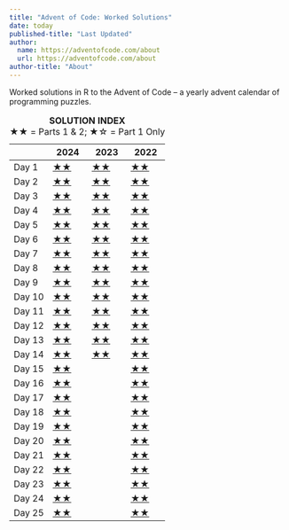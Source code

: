 ```yaml
---
title: "Advent of Code: Worked Solutions"
date: today
published-title: "Last Updated"
author: 
  name: https://adventofcode.com/about
  url: https://adventofcode.com/about
author-title: "About"
---
```


Worked solutions in R to the Advent of Code – a yearly advent calendar of programming puzzles.

|   | 2024 | 2023 | 2022 |
|------------------|------------------|------------------|------------------|
| Day 1 | [★★](/2024/R/day01.html) | [★★](/2023/R/day01.html) | [★★](/2022/R/day01.html) |
| Day 2 | [★★](/2024/R/day02.html) | [★★](/2023/R/day02.html) | [★★](/2022/R/day02.html) |
| Day 3 | [★★](/2024/R/day03.html) | [★★](/2023/R/day03.html) | [★★](/2022/R/day03.html) |
| Day 4 | [★★](/2024/R/day04.html) | [★★](/2023/R/day04.html) | [★★](/2022/R/day04.html) |
| Day 5 | [★★](/2024/R/day05.html) | [★★](/2023/R/day05.html) | [★★](/2022/R/day05.html) |
| Day 6 | [★★](/2024/R/day06.html) | [★★](/2023/R/day06.html) | [★★](/2022/R/day06.html) |
| Day 7 | [★★](/2024/R/day07.html) | [★★](/2023/R/day07.html) | [★★](/2022/R/day07.html) |
| Day 8 | [★★](/2024/R/day08.html) | [★★](/2023/R/day08.html) | [★★](/2022/R/day08.html) |
| Day 9 | [★★](/2024/R/day09.html) | [★★](/2023/R/day09.html) | [★★](/2022/R/day09.html) |
| Day 10 | [★★](/2024/R/day10.html) | [★★](/2023/R/day10.html) | [★★](/2022/R/day10.html) |
| Day 11 | [★★](/2024/R/day11.html) | [★★](/2023/R/day11.html) | [★★](/2022/R/day11.html) |
| Day 12 | [★★](/2024/R/day12.html) | [★★](/2023/R/day12.html) | [★★](/2022/R/day12.html) |
| Day 13 | [★★](/2024/R/day13.html) | [★★](/2023/R/day13.html) | [★★](/2022/R/day13.html) |
| Day 14 | [★★](/2024/R/day14.html) | [★★](/2023/R/day14.html) | [★★](/2022/R/day14.html) |
| Day 15 | [★★](/2024/R/day15.html) |  | [★★](/2022/R/day15.html) |
| Day 16 | [★★](/2024/R/day16.html) |  | [★★](/2022/R/day16.html) |
| Day 17 | [★★](/2024/R/day17.html) |  | [★★](/2022/R/day17.html) |
| Day 18 | [★★](/2024/R/day18.html) |  | [★★](/2022/R/day18.html) |
| Day 19 | [★★](/2024/R/day19.html) |  | [★★](/2022/R/day19.html) |
| Day 20 | [★★](/2024/R/day20.html) |  | [★★](/2022/R/day20.html) |
| Day 21 | [★★](/2024/R/day21.html) |  | [★★](/2022/R/day21.html) |
| Day 22 | [★★](/2024/R/day22.html) |  | [★★](/2022/R/day22.html) |
| Day 23 | [★★](/2024/R/day23.html) |  | [★★](/2022/R/day23.html) |
| Day 24 | [★★](/2024/R/day24.html) |  | [★★](/2022/R/day24.html) |
| Day 25 | [★★](/2024/R/day25.html) |  | [★★](/2022/R/day25.html) |

: **SOLUTION INDEX**\
★★ = Parts 1 & 2; ★☆ = Part 1 Only
